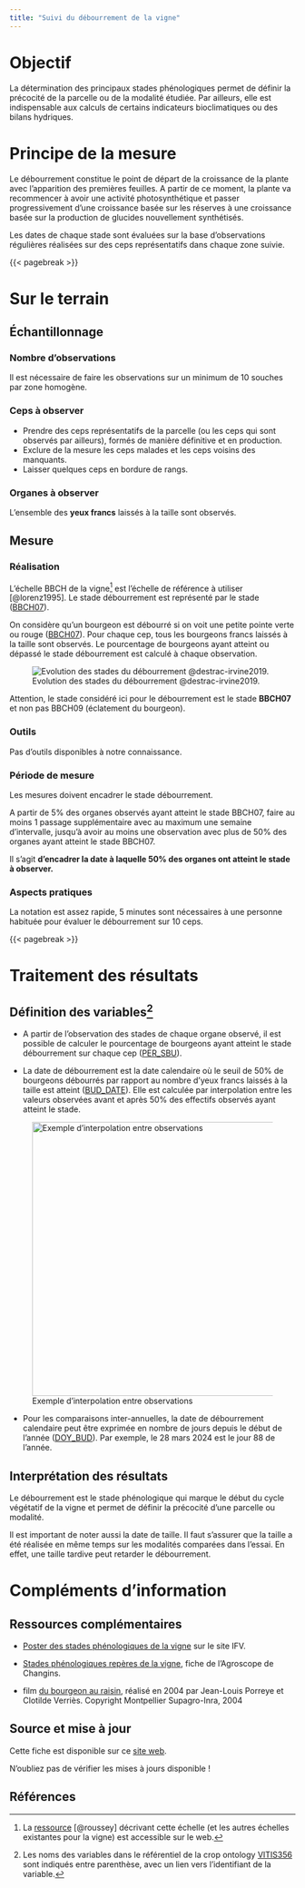 ```yaml
---
title: "Suivi du débourrement de la vigne"
---
```


# Objectif

La détermination des principaux stades phénologiques permet de définir la précocité de la parcelle ou de la modalité étudiée. Par ailleurs, elle est indispensable aux calculs de certains indicateurs bioclimatiques ou des bilans hydriques.

# Principe de la mesure

Le débourrement constitue le point de départ de la croissance de la plante avec l'apparition des premières feuilles. A partir de ce moment, la plante va recommencer à avoir une activité photosynthétique et passer progressivement d'une croissance basée sur les réserves à une croissance basée sur la production de glucides nouvellement synthétisés.

Les dates de chaque stade sont évaluées sur la base d'observations régulières réalisées sur des ceps représentatifs dans chaque zone suivie.

{{< pagebreak >}}

# Sur le terrain

## Échantillonnage

### Nombre d'observations

Il est nécessaire de faire les observations sur un minimum de 10 souches par zone homogène.

### Ceps à observer

-   Prendre des ceps représentatifs de la parcelle (ou les ceps qui sont observés par ailleurs), formés de manière définitive et en production.
-   Exclure de la mesure les ceps malades et les ceps voisins des manquants.
-   Laisser quelques ceps en bordure de rangs.

### Organes à observer

L'ensemble des **yeux francs** laissés à la taille sont observés.

## Mesure

### Réalisation

L'échelle BBCH de la vigne[^1] est l'échelle de référence à utiliser [@lorenz1995]. Le stade débourrement est représenté par le stade ([BBCH07](https://opendata.inrae.fr/ppd-res/grapevine#bbch_grapevine_secondaryStage_BBCH07)).

[^1]: La [ressource](https://opendata.inrae.fr/ppd-res/grapevine#bbch_individualScale_grapevine) [@roussey] décrivant cette échelle (et les autres échelles existantes pour la vigne) est accessible sur le web.

On considère qu'un bourgeon est débourré si on voit une petite pointe verte ou rouge ([BBCH07](https://opendata.inrae.fr/ppd-res/grapevine#bbch_grapevine_secondaryStage_BBCH07)). Pour chaque cep, tous les bourgeons francs laissés à la taille sont observés. Le pourcentage de bourgeons ayant atteint ou dépassé le stade débourrement est calculé à chaque observation.

![Evolution des stades du débourrement @destrac-irvine2019.](images/pheno_dbr.png)

::: callout-warning
Attention, le stade considéré ici pour le débourrement est le stade **BBCH07** et non pas BBCH09 (éclatement du bourgeon).
:::

### Outils

Pas d'outils disponibles à notre connaissance.

### Période de mesure

Les mesures doivent encadrer le stade débourrement.

A partir de 5% des organes observés ayant atteint le stade BBCH07, faire au moins 1 passage supplémentaire avec au maximum une semaine d'intervalle, jusqu'à avoir au moins une observation avec plus de 50% des organes ayant atteint le stade BBCH07.

Il s'agit **d'encadrer la date à laquelle 50% des organes ont atteint le stade à observer.**

### Aspects pratiques

La notation est assez rapide, 5 minutes sont nécessaires à une personne habituée pour évaluer le débourrement sur 10 ceps.

{{< pagebreak >}}

# Traitement des résultats

## Définition des variables[^2]

[^2]: Les noms des variables dans le référentiel de la crop ontology [VITIS356](https://cropontology.org/term/CO_356:ROOT) sont indiqués entre parenthèse, avec un lien vers l'identifiant de la variable.

-   A partir de l'observation des stades de chaque organe observé, il est possible de calculer le pourcentage de bourgeons ayant atteint le stade débourrement sur chaque cep ([PER_SBU](https://cropontology.org/term/CO_356:1000183)).

-   La date de débourrement est la date calendaire où le seuil de 50% de bourgeons débourrés par rapport au nombre d'yeux francs laissés à la taille est atteint ([BUD_DATE](https://cropontology.org/term/CO_356:1000001)). Elle est calculée par interpolation entre les valeurs observées avant et après 50% des effectifs observés ayant atteint le stade.

![Exemple d'interpolation entre observations](images/pheno_interpolation.jpg){fig-alt="Par exemple, une observation du débourrement a permis de calculer que 35% des bourgeons avait atteint ou dépassé le stade BBCH07 au 17 mars, puis 60% le 21 mars. L'interpolation permet d'établir que la date d'atteinte du seuil de 50% est le 19 mars." fig-align="center" width="483"}

-   Pour les comparaisons inter-annuelles, la date de débourrement calendaire peut être exprimée en nombre de jours depuis le début de l'année ([DOY_BUD](https://cropontology.org/term/CO_356:1000076)). Par exemple, le 28 mars 2024 est le jour 88 de l'année.

## Interprétation des résultats

Le débourrement est le stade phénologique qui marque le début du cycle végétatif de la vigne et permet de définir la précocité d'une parcelle ou modalité.

::: callout-note
Il est important de noter aussi la date de taille. Il faut s'assurer que la taille a été réalisée en même temps sur les modalités comparées dans l'essai. En effet, une taille tardive peut retarder le débourrement.
:::

# Compléments d'information

## Ressources complémentaires

-   [Poster des stades phénologiques de la vigne](https://www.vignevin.com/wp-content/uploads/2019/05/Poster-stades-ph%C3%A9nologiques-de-la-vigne.pdf) sur le site IFV.

-   [Stades phénologiques repères de la vigne](https://api.agrometeo.ch/storage/uploads/Poster_stade-pheno_Vigne_F_Ecran.pdf), fiche de l'Agroscope de Changins.

-   film [du bourgeon au raisin](https://www.youtube.com/watch?v=GNymddTRhqw), réalisé en 2004 par Jean-Louis Porreye et Clotilde Verriès. Copyright Montpellier Supagro-Inra, 2004

::: {.content-visible when-format="docx"}
## Source et mise à jour

Cette fiche est disponible sur ce [site web](https://vignevin.github.io/methodo/).

N'oubliez pas de vérifier les mises à jours disponible !
:::

## Références
